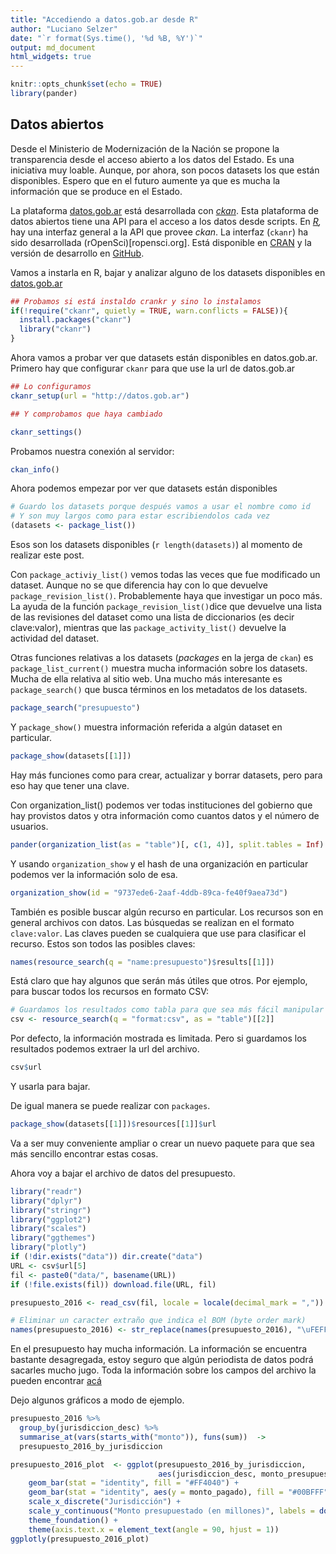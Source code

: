```yaml
---
title: "Accediendo a datos.gob.ar desde R"
author: "Luciano Selzer"
date: "`r format(Sys.time(), '%d %B, %Y')`"
output: md_document
html_widgets: true
---
```


```r
knitr::opts_chunk$set(echo = TRUE)
library(pander)
```

## Datos abiertos

Desde el Ministerio de Modernización de la Nación se propone la transparencia
desde el acceso abierto a los datos del Estado. Es una iniciativa muy loable.
Aunque, por ahora, son pocos datasets los que están disponibles. 
Espero que en el futuro aumente ya que es mucha la información que se produce
en el Estado.

La plataforma [datos.gob.ar](http://www.datos.gob.ar) está desarrollada con 
*[ckan](http://ckan.org/)*. Esta plataforma de datos abiertos tiene una API
para el acceso a los datos desde scripts. En *[R](https://www.r-project.org),*
hay una interfaz general a la API que provee *ckan*. La interfaz (`ckanr`) ha
sido desarrollada (rOpenSci)[ropensci.org]. Está disponible en
[CRAN](https://cran.r-project.org/web/packages/ckanr/index.html) y la 
versión de desarrollo en [GitHub](https://github.com/ropensci/ckanr).

Vamos a instarla en R, bajar y analizar alguno de los datasets disponibles 
en [datos.gob.ar](http://www.datos.gob.ar)

```r
## Probamos si está instaldo crankr y sino lo instalamos
if(!require("ckanr", quietly = TRUE, warn.conflicts = FALSE)){
  install.packages("ckanr")
  library("ckanr")
}
```


Ahora vamos a probar ver que datasets están disponibles en datos.gob.ar. Primero
hay que configurar `ckanr` para que use la url de datos.gob.ar

```r
## Lo configuramos
ckanr_setup(url = "http://datos.gob.ar")

## Y comprobamos que haya cambiado

ckanr_settings()
```

Probamos nuestra conexión al servidor:

```r
ckan_info()
```

Ahora podemos empezar por ver que datasets están disponibles

```r
# Guardo los datasets porque después vamos a usar el nombre como id
# Y son muy largos como para estar escribiendolos cada vez
(datasets <- package_list())
```

Esos son los datasets disponibles (`r length(datasets) `) al momento de 
realizar este post.

Con `package_activiy_list()` vemos todas las veces que fue modificado
un dataset. Aunque no se que diferencia hay con lo que devuelve `package_revision_list()`.
Probablemente haya que investigar un poco más. La ayuda de la función 
`package_revision_list()`dice que devuelve una lista de las revisiones del 
dataset como una lista de diccionarios (es decir clave:valor), mientras que 
las `package_activity_list()` devuelve la actividad del dataset.

Otras funciones relativas a los datasets (*packages* en la jerga de `ckan`)
es `package_list_current()` muestra mucha información sobre los datasets. Mucha
de ella relativa al sitio web. Una mucho más interesante es `package_search()`
que busca términos en los metadatos de los datasets.



```r
package_search("presupuesto")
```

Y `package_show()` muestra información referida a algún dataset en particular.

```r
package_show(datasets[[1]])
```

Hay más funciones como para crear, actualizar y borrar datasets, pero para eso
hay que tener una clave.

Con organization_list() podemos ver todas instituciones del gobierno que hay
provistos datos y otra información como cuantos datos y el número de usuarios.

```r
pander(organization_list(as = "table")[, c(1, 4)], split.tables = Inf)

```

Y usando `organization_show` y el hash de una organización en particular 
podemos ver la información solo de esa.

```r
organization_show(id = "9737ede6-2aaf-4ddb-89ca-fe40f9aea73d")
```

También es posible buscar algún recurso en particular. Los recursos son en
general archivos con datos. Las búsquedas se realizan en el formato 
`clave:valor`. Las claves pueden se cualquiera que use para clasificar el 
recurso. Estos son todos las posibles claves:

```r
names(resource_search(q = "name:presupuesto")$results[[1]])
```

Está claro que hay algunos que serán más útiles que otros. Por ejemplo, para
buscar todos los recursos en formato CSV:

```r
# Guardamos los resultados como tabla para que sea más fácil manipular
csv <- resource_search(q = "format:csv", as = "table")[[2]]
```

Por defecto, la información mostrada es limitada. Pero si guardamos 
los resultados podemos extraer la url del archivo.


```r
csv$url
```


Y usarla para bajar.

De igual manera se puede realizar con `packages`.

```r
package_show(datasets[[1]])$resources[[1]]$url
```

Va a ser muy conveniente ampliar o crear un nuevo paquete para que sea
más sencillo encontrar estas cosas.

Ahora voy a bajar el archivo de datos del presupuesto.

```r
library("readr")
library("dplyr")
library("stringr")
library("ggplot2")
library("scales")
library("ggthemes")
library("plotly")
if (!dir.exists("data")) dir.create("data")
URL <- csv$url[5]
fil <- paste0("data/", basename(URL)) 
if (!file.exists(fil)) download.file(URL, fil) 

presupuesto_2016 <- read_csv(fil, locale = locale(decimal_mark = ","))

# Eliminar un caracter extraño que indica el BOM (byte order mark)
names(presupuesto_2016) <- str_replace(names(presupuesto_2016), "\uFEFF", "")
```

En el presupuesto hay mucha información. La información se encuentra bastante 
desagregada, estoy seguro que algún periodista de datos podrá sacarles mucho
jugo. Toda la información sobre los campos del archivo la pueden encontrar
[acá](https://github.com/gobabiertoAR/datasets-portal/blob/master/presupuesto/presupuesto-documentacion.md) 

Dejo algunos gráficos a modo de ejemplo.


```r
presupuesto_2016 %>% 
  group_by(jurisdiccion_desc) %>% 
  summarise_at(vars(starts_with("monto")), funs(sum))  ->
  presupuesto_2016_by_jurisdiccion

presupuesto_2016_plot  <- ggplot(presupuesto_2016_by_jurisdiccion,
                                 aes(jurisdiccion_desc, monto_presupuestado)) +
    geom_bar(stat = "identity", fill = "#FF4040") +
    geom_bar(stat = "identity", aes(y = monto_pagado), fill = "#00BFFF") +
    scale_x_discrete("Jurisdicción") + 
    scale_y_continuous("Monto presupuestado (en millones)", labels = dollar_format(big.mark = ".", decimal.mark = ",")) +
    theme_foundation() +
    theme(axis.text.x = element_text(angle = 90, hjust = 1))
ggplotly(presupuesto_2016_plot)
  
```

